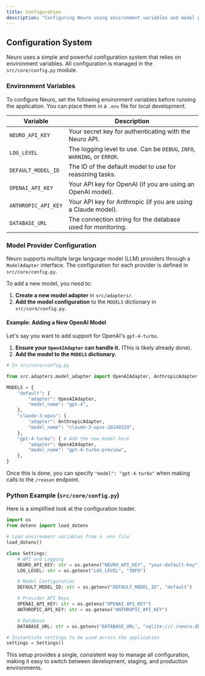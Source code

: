 ```yaml
---
title: Configuration
description: "Configuring Neuro using environment variables and model providers."
---
```


## Configuration System

Neuro uses a simple and powerful configuration system that relies on environment variables. All configuration is managed in the `src/core/config.py` module.

### Environment Variables

To configure Neuro, set the following environment variables before running the application. You can place them in a `.env` file for local development.

| Variable              | Description                                                                 |
|-----------------------|-----------------------------------------------------------------------------|
| `NEURO_API_KEY`       | Your secret key for authenticating with the Neuro API.                      |
| `LOG_LEVEL`           | The logging level to use. Can be `DEBUG`, `INFO`, `WARNING`, or `ERROR`.      |
| `DEFAULT_MODEL_ID`    | The ID of the default model to use for reasoning tasks.                     |
| `OPENAI_API_KEY`      | Your API key for OpenAI (if you are using an OpenAI model).                 |
| `ANTHROPIC_API_KEY`   | Your API key for Anthropic (if you are using a Claude model).               |
| `DATABASE_URL`        | The connection string for the database used for monitoring.                 |

### Model Provider Configuration

Neuro supports multiple large language model (LLM) providers through a `ModelAdapter` interface. The configuration for each provider is defined in `src/core/config.py`.

To add a new model, you need to:

1.  **Create a new model adapter** in `src/adapters/`.
2.  **Add the model configuration** to the `MODELS` dictionary in `src/core/config.py`.

#### Example: Adding a New OpenAI Model

Let's say you want to add support for OpenAI's `gpt-4-turbo`.

1.  **Ensure your `OpenAIAdapter` can handle it.** (This is likely already done).
2.  **Add the model to the `MODELS` dictionary.**

```python
# In src/core/config.py

from src.adapters.model_adapter import OpenAIAdapter, AnthropicAdapter

MODELS = {
    "default": {
        "adapter": OpenAIAdapter,
        "model_name": "gpt-4",
    },
    "claude-3-opus": {
        "adapter": AnthropicAdapter,
        "model_name": "claude-3-opus-20240229",
    },
    "gpt-4-turbo": { # Add the new model here
        "adapter": OpenAIAdapter,
        "model_name": "gpt-4-turbo-preview",
    },
}
```

Once this is done, you can specify `"model": "gpt-4-turbo"` when making calls to the `/reason` endpoint.

### Python Example (`src/core/config.py`)

Here is a simplified look at the configuration loader.

```python
import os
from dotenv import load_dotenv

# Load environment variables from a .env file
load_dotenv()

class Settings:
    # API and Logging
    NEURO_API_KEY: str = os.getenv("NEURO_API_KEY", "your-default-key")
    LOG_LEVEL: str = os.getenv("LOG_LEVEL", "INFO")

    # Model Configuration
    DEFAULT_MODEL_ID: str = os.getenv("DEFAULT_MODEL_ID", "default")

    # Provider API Keys
    OPENAI_API_KEY: str = os.getenv("OPENAI_API_KEY")
    ANTHROPIC_API_KEY: str = os.getenv("ANTHROPIC_API_KEY")

    # Database
    DATABASE_URL: str = os.getenv("DATABASE_URL", "sqlite:///./neuro.db")

# Instantiate settings to be used across the application
settings = Settings()
```

This setup provides a single, consistent way to manage all configuration, making it easy to switch between development, staging, and production environments.
